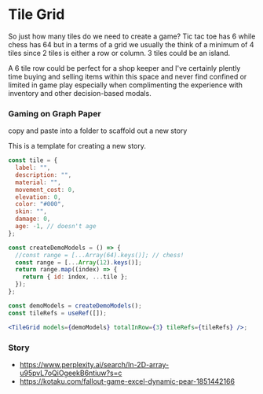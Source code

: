 
<Meta of={TileGridStories} />

# Tile Grid

So just how many tiles do we need to create a game? Tic tac toe has 6 while chess has 64 but in a terms of a grid we usually the think of a minimum of 4 tiles since 2 tiles is either a row or column. 3 tiles could be an island.

A 6 tile row could be perfect for a shop keeper and I've certainly plently time buying and selling items within this space and never find confined or limited in game play especially when complimenting the experience with inventory and other decision-based modals.

### Gaming on Graph Paper

<Subtitle>copy and paste into a folder to scaffold out a new story</Subtitle>

This is a template for creating a new story.

```jsx
const tile = {
  label: "",
  description: "",
  material: "",
  movement_cost: 0,
  elevation: 0,
  color: "#000",
  skin: "",
  damage: 0,
  age: -1, // doesn't age
};

const createDemoModels = () => {
  //const range = [...Array(64).keys()]; // chess!
  const range = [...Array(12).keys()];
  return range.map((index) => {
    return { id: index, ...tile };
  });
};

const demoModels = createDemoModels();
const tileRefs = useRef([]);

<TileGrid models={demoModels} totalInRow={3} tileRefs={tileRefs} />;
```

### Story

<Canvas of={TileGridStories.TileGridStory} />

- https://www.perplexity.ai/search/In-2D-array-u95pvL7oQiOgeekB6ntiuw?s=c
- https://kotaku.com/fallout-game-excel-dynamic-pear-1851442166
